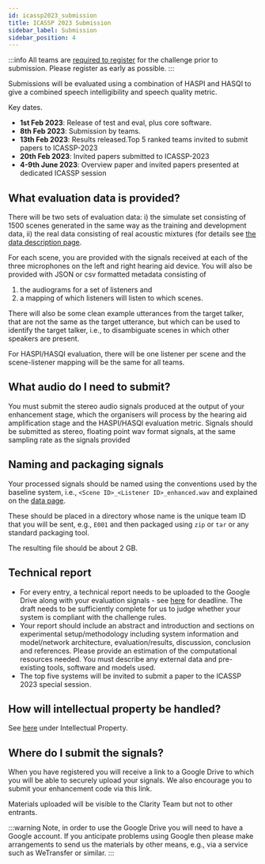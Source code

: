 ```yaml
---
id: icassp2023_submission
title: ICASSP 2023 Submission
sidebar_label: Submission
sidebar_position: 4
---
```



:::info
All teams are [required to register](./icassp2023_registration) for the challenge prior to submission. Please register as early as possible.
:::

Submissions will be evaluated using a combination of HASPI and HASQI to give a combined speech intelligibility and speech quality metric.

Key dates.

- **1st Feb 2023**: Release of test and eval, plus core software.
- **8th Feb 2023**: Submission by teams.
- **13th Feb 2023**: Results released.Top 5 ranked teams invited to submit papers to ICASSP-2023
- **20th Feb 2023**: Invited papers submitted to ICASSP-2023
- **4-9th June 2023**: Overview paper and invited papers presented at dedicated ICASSP session

## What evaluation data is provided?

There will be two sets of evaluation data: i) the simulate set consisting of 1500 scenes generated in the same way as the training and development data, ii) the real data consisting of real acoustic mixtures (for details see [the data description page](../data/icassp2023_data.mdx).

For each scene, you are provided with the signals received at each of the three microphones on the left and right hearing aid device. You will also be provided with JSON or csv formatted metadata consisting of

  1. the audiograms for a set of listeners and
  2. a mapping of which listeners will listen to which scenes.

There will also be some clean example utterances from the target talker, that are not the same as the target utterance, but which can be used to identify the target talker, i.e., to disambiguate scenes in which other speakers are present.

For HASPI/HASQI evaluation, there will be one listener per scene and the scene-listener mapping will be the same for all teams.

## What audio do I need to submit?

You must submit the stereo audio signals produced at the output of your enhancement stage, which the organisers will process by the hearing aid amplification stage and the HASPI/HASQI evaluation metric. Signals should be submitted as stereo, floating point wav format signals, at the same sampling rate as the signals provided

## Naming and packaging signals

Your processed signals should be named using the conventions used by the baseline system, i.e., `<Scene ID>_<Listener ID>_enhanced.wav` and explained on the [data page](../data/icassp2023_data#d6-enhanced-signals).

These should be placed in a directory whose name is the unique team ID that you will be sent, e.g., `E001` and  then packaged using `zip` or `tar` or any standard packaging tool.

The resulting file should be about 2 GB.

## Technical report

- For every entry, a technical report needs to be uploaded to the Google Drive along with your evaluation signals - see [here](../icassp2023_dates.md) for deadline. The draft needs to be sufficiently complete for us to judge whether your system is compliant with the challenge rules.
- Your report should include an abstract and introduction and sections on experimental setup/methodology including system information and model/network architecture, evaluation/results, discussion, conclusion and references. Please provide an estimation of the computational resources needed. You must describe any external data and pre-existing tools, software and models used.
- The top five systems will be invited to submit a paper to the ICASSP 2023 special session.

## How will intellectual property be handled?

See [here](./icassp2023_rules#intellectual-property) under Intellectual Property.

## Where do I submit the signals?

When you have registered you will receive a link to a Google Drive to which you will be able to securely upload your signals.  We also encourage you to submit your enhancement code via this link.

Materials uploaded will be visible to the Clarity Team but not to other entrants.

:::warning
Note, in order to use the Google Drive you will need to have a Google account. If you anticipate problems using Google then please make arrangements to send us the materials by other means, e.g., via a service such as WeTransfer or similar.
:::
